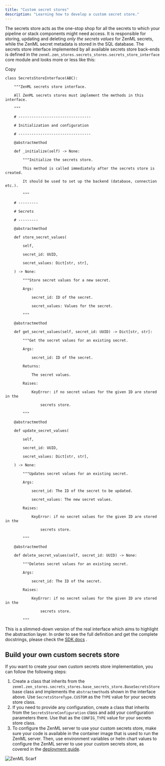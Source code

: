 ```yaml
---
title: "Custom secret stores"
description: "Learning how to develop a custom secret store."
---
```


The secrets store acts as the one-stop shop for all the secrets to which your pipeline or stack components might need access. It is responsible for storing, updating and deleting _only the secrets values_ for ZenML secrets, while the ZenML secret metadata is stored in the SQL database. The secrets store interface implemented by all available secrets store back-ends is defined in the `zenml.zen_stores.secrets_stores.secrets_store_interface` core module and looks more or less like this:

Copy

```
class SecretsStoreInterface(ABC):

    """ZenML secrets store interface.

    All ZenML secrets stores must implement the methods in this interface.

    """

    # ---------------------------------

    # Initialization and configuration

    # ---------------------------------

    @abstractmethod

    def _initialize(self) -> None:

        """Initialize the secrets store.

        This method is called immediately after the secrets store is created.

        It should be used to set up the backend (database, connection etc.).

        """

    # ---------

    # Secrets

    # ---------

    @abstractmethod

    def store_secret_values(

        self,

        secret_id: UUID,

        secret_values: Dict[str, str],

    ) -> None:

        """Store secret values for a new secret.

        Args:

            secret_id: ID of the secret.

            secret_values: Values for the secret.

        """

    @abstractmethod

    def get_secret_values(self, secret_id: UUID) -> Dict[str, str]:

        """Get the secret values for an existing secret.

        Args:

            secret_id: ID of the secret.

        Returns:

            The secret values.

        Raises:

            KeyError: if no secret values for the given ID are stored in the

                secrets store.

        """

    @abstractmethod

    def update_secret_values(

        self,

        secret_id: UUID,

        secret_values: Dict[str, str],

    ) -> None:

        """Updates secret values for an existing secret.

        Args:

            secret_id: The ID of the secret to be updated.

            secret_values: The new secret values.

        Raises:

            KeyError: if no secret values for the given ID are stored in the

                secrets store.

        """

    @abstractmethod

    def delete_secret_values(self, secret_id: UUID) -> None:

        """Deletes secret values for an existing secret.

        Args:

            secret_id: The ID of the secret.

        Raises:

            KeyError: if no secret values for the given ID are stored in the

                secrets store.

        """
```

This is a slimmed-down version of the real interface which aims to highlight the abstraction layer. In order to see the full definition and get the complete docstrings, please check the [SDK docs](https://sdkdocs.zenml.io/latest/core%5Fcode%5Fdocs/core-zen%5Fstores/#zenml.zen%5Fstores.secrets%5Fstores.secrets%5Fstore%5Finterface.SecretsStoreInterface) .

## Build your own custom secrets store

If you want to create your own custom secrets store implementation, you can follow the following steps:

1. Create a class that inherits from the `zenml.zen_stores.secrets_stores.base_secrets_store.BaseSecretsStore` base class and implements the `abstractmethod`s shown in the interface above. Use `SecretsStoreType.CUSTOM` as the `TYPE` value for your secrets store class.
2. If you need to provide any configuration, create a class that inherits from the `SecretsStoreConfiguration` class and add your configuration parameters there. Use that as the `CONFIG_TYPE` value for your secrets store class.
3. To configure the ZenML server to use your custom secrets store, make sure your code is available in the container image that is used to run the ZenML server. Then, use environment variables or helm chart values to configure the ZenML server to use your custom secrets store, as covered in the [deployment guide](/getting-started/deploying-zenml).

![ZenML Scarf](/images/getting-started/deploying-zenml/manage-the-deployed-services)